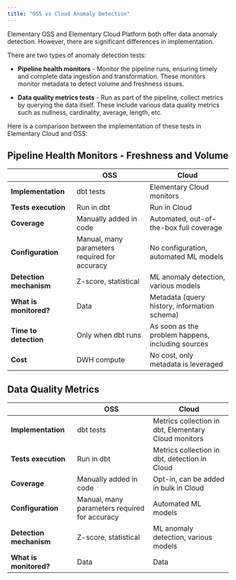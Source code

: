 ```yaml
---
title: "OSS vs Cloud Anomaly Detection"
---
```


Elementary OSS and Elementary Cloud Platform both offer data anomaly detection. However, there are significant differences in implementation.

There are two types of anomaly detection tests:

* **Pipeline health monitors** - Monitor the pipeline runs, ensuring timely and complete data ingestion and transformation. These monitors monitor metadata to detect volume and freshness issues.

* **Data quality metrics tests** - Run as part of the pipeline, collect metrics by querying the data itself. These include various data quality metrics such as nullness, cardinality, average, length, etc.

Here is a comparison between the implementation of these tests in Elementary Cloud and OSS:

## Pipeline Health Monitors - Freshness and Volume

|                         | OSS                                           | Cloud                                             |
| ----------------------- | --------------------------------------------- | ------------------------------------------------- |
| **Implementation**      | dbt tests                                     | Elementary Cloud monitors                         |
| **Tests execution**     | Run in dbt                                    | Run in Cloud                                      |
| **Coverage**            | Manually added in code                        | Automated, out-of-the-box full coverage           |
| **Configuration**       | Manual, many parameters required for accuracy | No configuration, automated ML models             |
| **Detection mechanism** | Z-score, statistical                          | ML anomaly detection, various models              |
| **What is monitored?**  | Data                                          | Metadata (query history, information schema)      |
| **Time to detection**   | Only when dbt runs                            | As soon as the problem happens, including sources |
| **Cost**                | DWH compute                                   | No cost, only metadata is leveraged               |

## Data Quality Metrics

|                         | OSS                                           | Cloud                                                |
| ----------------------- | --------------------------------------------- | ---------------------------------------------------- |
| **Implementation**      | dbt tests                                     | Metrics collection in dbt, Elementary Cloud monitors |
| **Tests execution**     | Run in dbt                                    | Metrics collection in dbt, detection in Cloud        |
| **Coverage**            | Manually added in code                        | Opt-in, can be added in bulk in Cloud                |
| **Configuration**       | Manual, many parameters required for accuracy | Automated ML models                                  |
| **Detection mechanism** | Z-score, statistical                          | ML anomaly detection, various models                 |
| **What is monitored?**  | Data                                          | Data                                                 |
